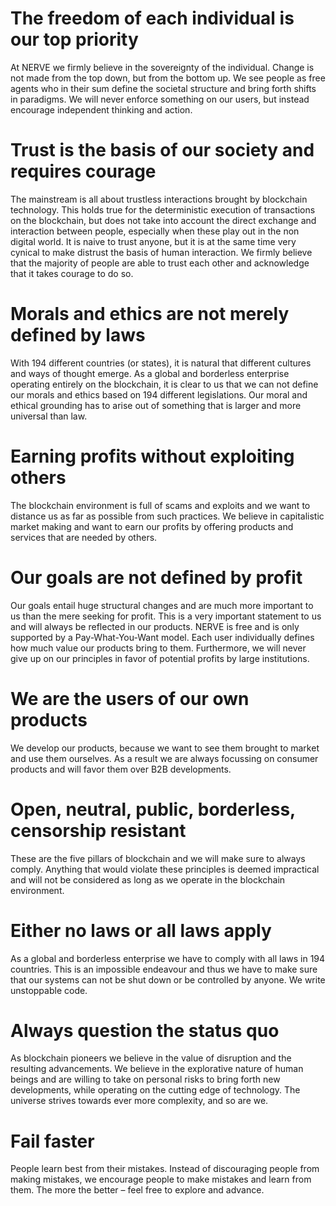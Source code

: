 
<BG />

<div style={{maxWidth: '800px', margin: '5rem auto 15rem auto'}}>
<Title>Philosophy</Title>


# The freedom of each individual is our top priority

At NERVE we firmly believe in the sovereignty of the individual. Change is not made from the top down, but from the bottom up. We see people as free agents 
who in their sum define the societal structure and bring forth shifts in paradigms. We will never enforce something on our users, but instead encourage 
independent thinking and action.

# Trust is the basis of our society and requires courage

The mainstream is all about trustless interactions brought by blockchain technology. This holds true for the deterministic execution of transactions on the blockchain, 
but does not take into account the direct exchange and interaction between people, especially when these play out in the non digital world. 
It is naive to trust anyone, but it is at the same time very cynical to make distrust the basis of human interaction. We firmly believe that the majority of people are able 
to trust each other and acknowledge that it takes courage to do so.

# Morals and ethics are not merely defined by laws

With 194 different countries (or states), it is natural that different cultures and ways of thought emerge. As a global and borderless enterprise 
operating entirely on the blockchain, it is clear to us that we can not define our morals and ethics based on 194 different legislations. 
Our moral and ethical grounding has to arise out of something that is larger and more universal than law.

# Earning profits without exploiting others

The blockchain environment is full of scams and exploits and we want to distance us as far as possible from such practices. 
We believe in capitalistic market making and want to earn our profits by offering products and services that are needed by others.

# Our goals are not defined by profit

Our goals entail huge structural changes and are much more important to us than the mere seeking for profit. 
This is a very important statement to us and will always be reflected in our products. NERVE is free and is only supported by a Pay-What-You-Want model. 
Each user individually defines how much value our products bring to them. Furthermore, we will never give up on our principles in favor of potential profits by large institutions.

# We are the users of our own products

We develop our products, because we want to see them brought to market and use them ourselves. As a result we are always focussing on consumer products and will favor them 
over B2B developments.

# Open, neutral, public, borderless, censorship resistant

These are the five pillars of blockchain and we will make sure to always comply. Anything that would violate these principles is deemed impractical and will not be considered 
as long as we operate in the blockchain environment.

# Either no laws or all laws apply

As a global and borderless enterprise we have to comply with all laws in 194 countries. This is an impossible endeavour and thus we have to make sure that our systems 
can not be shut down or be controlled by anyone. We write unstoppable code.

# Always question the status quo

As blockchain pioneers we believe in the value of disruption and the resulting advancements. We believe in the explorative nature of human beings and are willing 
to take on personal risks to bring forth new developments, while operating on the cutting edge of technology. The universe strives towards ever more complexity, and so are we.

# Fail faster

People learn best from their mistakes. Instead of discouraging people from making mistakes, we encourage people to make mistakes and learn from them. 
The more the better – feel free to explore and advance.

</div>